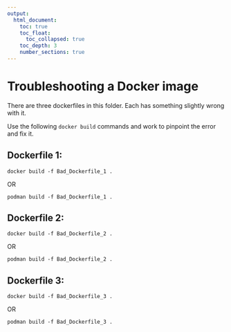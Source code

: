 ```yaml
---
output:
  html_document:
    toc: true
    toc_float:
      toc_collapsed: true
    toc_depth: 3
    number_sections: true
---
```


# Troubleshooting a Docker image


There are three dockerfiles in this folder. Each has something slightly wrong with it.

Use the following `docker build` commands and work to pinpoint the error and fix it.


## Dockerfile 1:

```
docker build -f Bad_Dockerfile_1 .
```
OR
```
podman build -f Bad_Dockerfile_1 .
```

## Dockerfile 2:
```
docker build -f Bad_Dockerfile_2 .
```
OR
```
podman build -f Bad_Dockerfile_2 .
```

## Dockerfile 3:
```
docker build -f Bad_Dockerfile_3 .
```
OR
```
podman build -f Bad_Dockerfile_3 .
```
